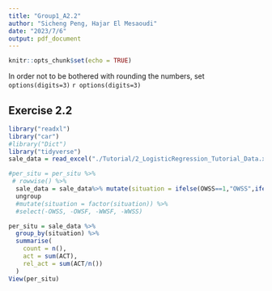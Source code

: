 ```yaml
---
title: "Group1_A2.2"
author: "Sicheng Peng, Hajar El Mesaoudi"
date: "2023/7/6"
output: pdf_document
---
```


```r
knitr::opts_chunk$set(echo = TRUE)
```

In order not to be bothered with rounding the numbers, set `options(digits=3)`
`r options(digits=3)`

## Exercise 2.2
```r
library("readxl")
library("car")
#library("Dict")
library("tidyverse")
sale_data = read_excel("./Tutorial/2_LogisticRegression_Tutorial_Data.xlsx")
```






```r
#per_situ = per_situ %>%
 # rowwise() %>%
  sale_data = sale_data%>% mutate(situation = ifelse(OWSS==1,"OWSS",ifelse(OWSF==1,"OWSF",ifelse(WWSF==1,"WWSF","WWSS"))))
  ungroup 
  #mutate(situation = factor(situation)) %>%
  #select(-OWSS, -OWSF, -WWSF, -WWSS)
```


```r
per_situ = sale_data %>%
  group_by(situation) %>%
  summarise(
    count = n(), 
    act = sum(ACT), 
    rel_act = sum(ACT/n())
  )
View(per_situ)
```